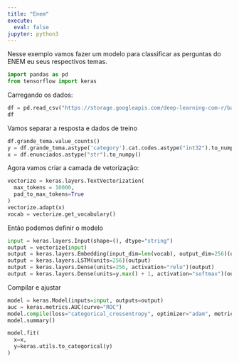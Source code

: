 ```yaml
---
title: "Enem"
execute: 
  eval: false
jupyter: python3
---
```


Nesse exemplo vamos fazer um modelo para classificar as perguntas do ENEM eu seus
respectivos temas.

```python
import pandas as pd
from tensorflow import keras
```

Carregando os dados:

```python
df = pd.read_csv("https://storage.googleapis.com/deep-learning-com-r/banco_de_questoes.csv",encoding = 'latin2', sep = ";")]
df
```

Vamos separar a resposta e dados de treino

```python
df.grande_tema.value_counts()
y = df.grande_tema.astype('category').cat.codes.astype("int32").to_numpy()
x = df.enunciados.astype("str").to_numpy()
```

Agora vamos criar a camada de vetorização:

```python
vectorize = keras.layers.TextVectorization(
  max_tokens = 10000,
  pad_to_max_tokens=True
)
vectorize.adapt(x)
vocab = vectorize.get_vocabulary()
```

Então podemos definir o modelo

```python
input = keras.layers.Input(shape=(), dtype="string")
output = vectorize(input)
output = keras.layers.Embedding(input_dim=len(vocab), output_dim=256)(output)
output = keras.layers.LSTM(units=256)(output)
output = keras.layers.Dense(units=256, activation="relu")(output)
output = keras.layers.Dense(units=y.max() + 1, activation="softmax")(output)
```

Compilar e ajustar

```python
model = keras.Model(inputs=input, outputs=output)
auc = keras.metrics.AUC(curve="ROC")
model.compile(loss="categorical_crossentropy", optimizer="adam", metrics=[auc, "accuracy"])
model.summary()
```

```python
model.fit(
  x=x, 
  y=keras.utils.to_categorical(y)
)
```



